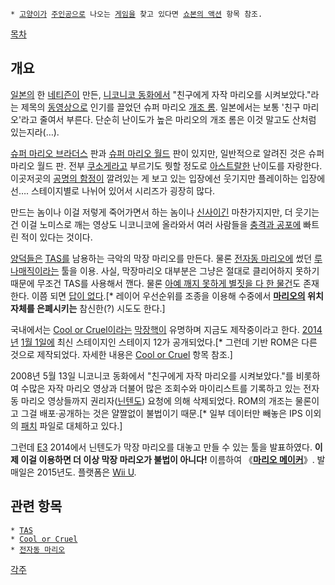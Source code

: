  * [[고양이]]가 [[주인공]]으로 나오는 [[게임]]을 찾고 있다면 [[쇼본의 액션]] 항목 참조.

{{{#!html
<script type="text/javascript" src="http://ext.nicovideo.jp/thumb_watch/sm117828"></script><noscript><a href="http://www.nicovideo.jp/watch/sm117828">【ニコニコ動画】俺の作った自作マリオを友達にやらせてみました ～前半戦～</a></noscript>
}}}

[[목차]]
== 개요 ==
[[일본]]의 한 [[네티즌]]이 만든, [[니코니코 동화]]에서 "친구에게 자작 마리오를 시켜보았다."라는 제목의 [[동영상]]으로 인기를 끌었던 슈퍼 마리오 [[개조 롬]]. 일본에서는 보통 '친구 마리오'라고 줄여서 부른다. 단순히 난이도가 높은 마리오의 개조 롬은 이것 말고도 산처럼 있는지라(…).

[[슈퍼 마리오 브라더스]] 판과 [[슈퍼 마리오 월드]] 판이 있지만, 일반적으로 알려진 것은 슈퍼 마리오 월드 판. 전부 [[쓰레기 게임|쿠소게]]라고 부르기도 뭣할 정도로 [[아스트랄]]한 난이도를 자랑한다. 이곳저곳의 [[공명의 함정]]이 깔려있는 게 보고 있는 입장에선 웃기지만 플레이하는 입장에선…. 스테이지별로 나뉘어 있어서 시리즈가 굉장히 많다.

만드는 놈이나 이걸 저렇게 죽어가면서 하는 놈이나 [[신사]]이긴 마찬가지지만, 더 웃기는 건 이걸 노미스로 깨는 영상도 니코니코에 올라와서 여러 사람들을 [[충격과 공포]]에 빠트린 적이 있다는 것이다.

[[양덕]]들은 [[TAS]]를 남용하는 극악의 막장 마리오를 만든다. 물론 [[전자동 마리오]]에 썼던 [[LunarMagic|루나매직]]이라는 툴을 이용. 사실, 막장마리오 대부분은 그냥은 절대로 클리어하지 못하기 때문에 무조건 TAS를 사용해서 깬다. 물론 [http://www.youtube.com/watch?v=HxID7RSgQSU 아예 깨지 못하게 별짓을 다 한 물건]도 존재한다. 이쯤 되면 [[답이 없다]].[* 레이어 우선순위를 조종을 이용해 수중에서 '''[[마리오(닌텐도)|마리오]]의 위치 자체를 은폐시키는''' 참신한(?) 시도도 한다.]

국내에서는 [[Cool or Cruel]]이라는 [[개조 롬|막장핵]]이 유명하며 지금도 제작중이라고 한다. [[2014년]] [[1월 1일]]에 최신 스테이지인 스테이지 12가 공개되었다.[* 그런데 기반 ROM은 다른 것으로 제작되었다. 자세한 내용은 [[Cool or Cruel]] 항목 참조.]

2008년 5월 13일 니코니코 동화에서 "친구에게 자작 마리오를 시켜보았다."를 비롯하여 수많은 자작 마리오 영상과 더불어 많은 조회수와 마이리스트를 기록하고 있는 전자동 마리오 영상들까지 권리자([[닌텐도]]) 요청에 의해 삭제되었다. ROM의 개조는 물론이고 그걸 배포·공개하는 것은 얄짤없이 불법이기 때문.[* 일부 데이터만 빼놓은 IPS 이외의 [[패치]] 파일로 대체하고 있다.]

{{{#!HTML
<iframe width="560" height="315" src="//www.youtube.com/embed/NLS458ekSEI?rel=0" frameborder="0" allowfullscreen></iframe>
}}}
그런데 [[E3]] 2014에서 닌텐도가 막장 마리오를 대놓고 만들 수 있는 툴을 발표하였다. '''이제 이걸 이용하면 더 이상 막장 마리오가 불법이 아니다!''' 이름하여 《'''[[마리오 메이커]]'''》. 발매일은 2015년도. 플랫폼은 [[Wii U]].
== 관련 항목 ==
 * [[TAS]]
 * [[Cool or Cruel]]
 * [[전자동 마리오]]
[[각주]]
